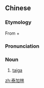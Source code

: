 ==Chinese==
{{zh-forms}}

===Etymology===
From {{etyl|ru|zh}} {{m|ru|тайга́}} + {{zh-l|林}}

===Pronunciation===
{{zh-pron
|m=tàijiālín
|cat=n
}}

===Noun===
{{zh-noun}}

# [[taiga]] {{gloss|subarctic zone of coniferous forest}}

[[zh:泰加林]]